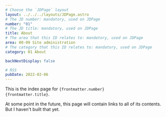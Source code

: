 ```yaml
---
# Choose the `JDPage` layout
layout: ../../../layouts/JDPage.astro
# The JD number: mandatory, used on JDPage
number: "01"
# The JD title: mandatory, used on JDPage
title: About
# The area that this ID relates to: mandatory, used on JDPage
area: 00-09 Site administration
# The category that this ID relates to: mandatory, used on JDPage
category: 01 About

backNextDisplay: false

# RSS
pubDate: 2022-02-06
---
```


This is the index page for <code>{frontmatter.number} {frontmatter.title}</code>.

At some point in the future, this page will contain links to all of its contents. But I haven't built that yet.
